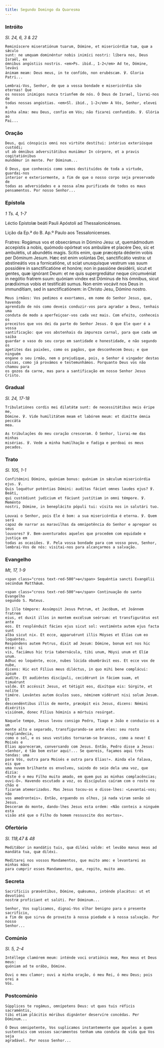 ```yaml
---
title: Segundo Domingo da Quaresma
---
```


### Intróito

<em>Sl. 24, 6, 3 & 22</em>

<div class="side-by-side not-content">

    Reminíscere miseratiónum tuarum, Dómine, et misericórdiæ tuæ, quæ a sǽculo
    sunt: ne umquam dominéntur nobis inimíci nostri: líbera nos, Deus Israël, ex
    ómnibus angústiis nostris. <em>Ps. ibid., 1-2</em> Ad te, Dómine, levávi
    ánimam meam: Deus meus, in te confído, non erubéscam. ℣. Gloria Patri...

    Lembrai-Vos, Senhor, de que a vossa bondade e misericórdia são eternas! Que
    os nossos inimigos nunca triunfem de nós. Ó Deus de Israel, livrai-nos de
    todas nossas angústias. <em>Sl. ibid., 1-2</em> A Vós, Senhor, elevei a
    minha alma: meu Deus, confio em Vós; não ficarei confundido. ℣. Glória ao
    Pai...

</div>

### Oração

<div class="side-by-side not-content">

    Deus, qui cónspicis omni nos virtúte destítui: intérius exteriúsque custódi;
    ut ab ómnibus adversitátibus muniámur In córpore, et a pravis cogitatiónibus
    mundémur in mente. Per Dóminum...

    Ó Deus, que conheceis como somos destituídos de toda a virtude, guardai-nos
    interior e exteriormente, a fim de que o nosso corpo seja preservado de
    todas as adversidades e a nossa alma purificada de todos os maus
    pensamentos. Por nosso Senhor...

</div>

### Epístola

<em>1 Ts. 4, 1-7</em>

<div class="side-by-side not-content">

Léctio Epístolæ beáti Pauli Apóstoli ad Thessalonicénses.

Lição da Ep.ª do B. Ap.º Paulo aos Tessalonicenses.

  <span>
    Fratres: Rogámus vos et obsecrámus in Dómino Jesu: ut, quemádmodum
    accepístis a nobis, quómodo opórteat vos ambuláre et placére Deo, sic et
    ambulétis, ut abundétis magis. Scitis enim, quæ præcépta déderim vobis per
    Dóminum Jesum. Hæc est enim volúntas Dei, sanctificátio vestra: ut
    abstineátis vos a fornicatióne, ut sciat unusquísque vestrum vas suum
    possidére in sanctifícatióne et honóre; non in passióne desidérii, sicut et
    gentes, quæ ignórant Deum: et ne quis supergrediátur neque circumvéniat in
    negótio fratrem suum: quóniam vindex est Dóminus de his ómnibus, sicut
    prædíximus vobis et testificáti sumus. Non enim vocávit nos Deus in
    immundítiam, sed in sanctificatiónem: in Christo Jesu, Dómino nostro.

    Meus irmãos: Vos pedimos e exortamos, em nome do Senhor Jesus, que, havendo
    aprendido de nós como deveis conduzir-vos para agradar a Deus, tenhais uma
    conduta de modo a aperfeiçoar-vos cada vez mais. Com efeito, conheceis os
    preceitos que vos dei da parte do Senhor Jesus. O que Ele quer é a vossa
    santificação: que vos abstenhais da impureza carnal, para que cada um saiba
    guardar o vaso do seu corpo em santidade e honestidade, e não segundo os
    apetites das paixões, como os pagãos, que desconhecem Deus; e que ninguém
    engane o seu irmão, nem o prejudique, pois, o Senhor é vingador destas
    coisas, como já provámos e testemunhámos. Porquanto Deus vos não chamou para
    os gozos da carne, mas para a santificação em nosso Senhor Jesus Cristo.

</div>

### Gradual

<em>Sl. 24, 17-18</em>

<div class="side-by-side not-content">

    Tribulatiónes cordis mei dilatátæ sunt: de necessitátibus meis éripe me,
    Dómine. ℣. Vide humilitátem meam et labórem meum: et dimítte ómnia peccáta
    mea.

    As tribulações do meu coração cresceram. Ó Senhor, livrai-me das minhas
    misérias. ℣. Vede a minha humilhação e fadiga e perdoai os meus pecados.

</div>

### Trato

<em>Sl. 105, 1-1</em>

<div class="side-by-side not-content">

    Confitémini Dómino, quóniam bonus: quóniam in sǽculum misericórdia ejus. ℣.
    Quis loquétur poténtias Dómini: audítas fáciet omnes laudes ejus? ℣. Beáti,
    qui custódiunt judícium et fáciunt justítiam in omni témpore. ℣. Meménto
    nostri, Dómine, in beneplácito pópuli tui: vísita nos in salutári tuo.

    Louvai o Senhor, pois Ele é bom: a sua misericórdia é eterna. ℣. Quem será
    capaz de narrar as maravilhas da omnipotência do Senhor e apregoar os seus
    louvores? ℣. Bem-aventurados aqueles que procedem com equidade e justiça em
    todas as ocasiões. ℣. Pela vossa bondade para com vosso povo, Senhor,
    lembrai-Vos de nós: visitai-nos para alcançarmos a salvação.

</div>

### Evangelho

<em>Mt, 17, 1-9</em>

<div class="side-by-side not-content">

    <span class="cross text-red-500">✠</span> Sequéntia sancti Evangélii
    secúndum Matthǽum.

    <span class="cross text-red-500">✠</span> Continuação do santo Evangelho
    segundo S. Mateus.

    In illo témpore: Assúmpsit Jesus Petrum, et Jacóbum, et Joánnem fratrem
    eius, et duxit illos in montem excélsum seórsum: et transfigurátus est ante
    eos. Et resplénduit fácies ejus sicut sol: vestiménta autem ejus facta sunt
    alba sicut nix. Et ecce, apparuérunt illis Móyses et Elías cum eo loquéntes.
    Respóndens autem Petrus, dixit ad Jesum: Dómine, bonum est nos hic esse: si
    vis, faciámus hic tria tabernácula, tibi unum, Móysi unum et Elíæ unum.
    Adhuc eo loquénte, ecce, nubes lúcida obumbrávit eos. Et ecce vox de nube,
    dicens: Hic est Fílius meus diléctus, in quo mihi bene complácui: ipsum
    audíte. Et audiéntes discípuli, cecidérunt in fáciem suam, et timuérunt
    valde. Et accéssit Jesus, et tétigit eos, dixítque eis: Súrgite, et nolíte
    timére. Levántes autem óculos suos, néminem vidérunt nisi solum Jesum. Et
    descendéntibus illis de monte, præcépit eis Jesus, dicens: Némini dixéritis
    visiónem, donec Fílius hóminis a mórtuis resúrgat.

    Naquele tempo, Jesus levou consigo Pedro, Tiago e João e conduziu-os a um
    monte alto e separado, transfigurando-se ante eles: seu rosto resplandecia,
    como o sol, e os seus vestidos tornaram-se brancos, como a neve! E Moisés e
    Elias apareceram, conversando com Jesus. Então, Pedro disse a Jesus:
    «Senhor, é tão bom estar aqui!... Se quereis, façamos aqui três tendas: uma
    para Vós, outra para Moisés e outra para Elias!». Ainda ele falava, eis que
    uma nuvem brilhante os envolveu, saindo do seio dela uma voz, que dizia:
    «Este é o meu Filho muito amado, em quem pus as minhas complacências;
    ouvi-O». Havendo escutado a voz, os discípulos caíram com o rosto no chão e
    ficaram atemorizados. Mas Jesus tocou-os e disse-lhes: «Levantai-vos; não
    vos amedronteis». Então, erguendo os olhos, já nada viram senão só Jesus.
    Desceram do monte, dando-lhes Jesus esta ordem: «Não conteis a ninguém esta
    visão até que o Filho do homem ressuscite dos mortos».

</div>

### Ofertório

<em>Sl. 118,47 & 48</em>

<div class="side-by-side not-content">

    Meditábor in mandátis tuis, quæ diléxi valde: et levábo manus meas ad
    mandáta tua, quæ diléxi.

    Meditarei nos vossos Mandamentos, que muito amo: e levantarei as minhas mãos
    para cumprir esses Mandamentos, que, repito, muito amo.

</div>

### Secreta

<div class="side-by-side not-content">

    Sacrifíciis præséntibus, Dómine, quǽsumus, inténde placátus: ut et devotióni
    nostræ profíciant et salúti. Per Dóminum...

    Senhor, Vos suplicamos, dignai-Vos olhar benigno para o presente sacrifício,
    a fim de que sirva de proveito à nossa piedade e à nossa salvação. Por nosso
    Senhor...

</div>

### Comúnio

<em>Sl. 5, 2-4</em>

<div class="side-by-side not-content">

    Intéllege clamórem meum: inténde voci oratiónis meæ, Rex meus et Deus meus:
    quóniam ad te orábo, Dómine.

    Ouvi o meu clamor; ouvi a minha oração, ó meu Rei, ó meu Deus; pois orei a
    Vós.

</div>

### Postcomúnio

<div class="side-by-side not-content">

    Súpplices te rogámus, omnípotens Deus: ut quos tuis réficis sacraméntis,
    tibi etiam plácitis móribus dignánter deservíre concédas. Per Dóminum...

    Ó Deus omnipotente, Vos suplicamos instantemente que aqueles a quem
    sustentais com vossos sacramentos tenham uma conduta de vida que Vos seja
    agradável. Por nosso Senhor...

</div>
